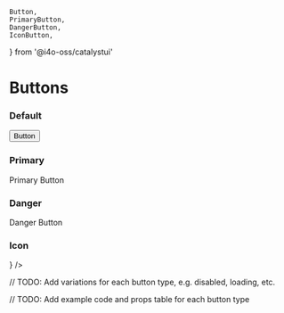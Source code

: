 	Button,
	PrimaryButton,
	DangerButton,
	IconButton,
} from '@i4o-oss/catalystui'

# Buttons

### Default

<DemoCard>
	<Button>Button</Button>
</DemoCard>

### Primary

<DemoCard>
	<PrimaryButton>Primary Button</PrimaryButton>
</DemoCard>

### Danger

<DemoCard>
	<DangerButton>Danger Button</DangerButton>
</DemoCard>

### Icon

<DemoCard>
	<IconButton icon={<HomeIcon />} />
</DemoCard>

// TODO: Add variations for each button type, e.g. disabled, loading, etc.

// TODO: Add example code and props table for each button type
